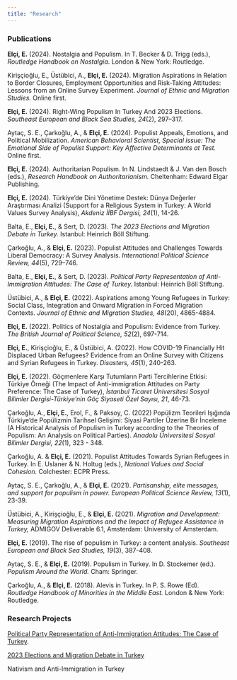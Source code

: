 ```yaml
---
title: "Research"
---
```


### Publications

**Elçi, E.** (2024). Nostalgia and Populism. In T. Becker & D. Trigg (eds.), *Routledge Handbook on Nostalgia*. London & New York: Routledge.

Kirişçioğlu, E., Üstübici, A., **Elçi, E.** (2024). Migration Aspirations in Relation to Border Closures, Employment Opportunities and Risk-Taking Attitudes: Lessons from an Online Survey Experiment. *Journal of Ethnic and Migration Studies.* Online first.

**Elçi, E.** (2024). Right-Wing Populism In Turkey And 2023 Elections. *Southeast European and Black Sea Studies, 24*(2), 297–317.

Aytaç, S. E., Çarkoğlu, A., & **Elçi, E.** (2024). Populist Appeals, Emotions, and Political Mobilization. *American Behavioral Scientist, Special issue: The Emotional Side of Populist Support: Key Affective Determinants at Test.* Online first.

**Elçi, E.** (2024). Authoritarian Populism. In N. Lindstaedt & J. Van den Bosch (eds.), *Research Handbook on Authoritarianism.* Cheltenham: Edward Elgar Publishing.

**Elçi, E.** (2024). Türkiye’de Dini Yönetime Destek: Dünya Değerler Araştırması Analizi (Support for a Religious System in Turkey: A World Values Survey Analysis), *Akdeniz İİBF Dergisi, 24*(1), 14-26.

Balta, E., **Elçi, E.**, & Sert, D. (2023). *The 2023 Elections and Migration Debate in Turkey.* Istanbul: Heinrich Böll Stiftung.

Çarkoğlu, A., & **Elçi, E.** (2023). Populist Attitudes and Challenges Towards Liberal Democracy: A Survey Analysis. *International Political Science Review, 44*(5), 729–746.

Balta, E., **Elçi, E.**, & Sert, D. (2023). *Political Party Representation of Anti-Immigration Attitudes: The Case of Turkey.* Istanbul: Heinrich Böll Stiftung.

Üstübici, A., & **Elçi, E.** (2022). Aspirations among Young Refugees in Turkey: Social Class, Integration and Onward Migration in Forced Migration Contexts. *Journal of Ethnic and Migration Studies, 48*(20), 4865-4884.

**Elçi, E.** (2022). Politics of Nostalgia and Populism: Evidence from Turkey. *The British Journal of Political Science, 52*(2), 697-714.

**Elçi, E.**, Kirişçioğlu, E., & Üstübici, A. (2022). How COVID-19 Financially Hit Displaced Urban Refugees? Evidence from an Online Survey with Citizens and Syrian Refugees in Turkey. *Disasters, 45*(1), 240-263.

**Elçi, E.** (2022). Göçmenlere Karşı Tutumların Parti Tercihlerine Etkisi: Türkiye Örneği (The Impact of Anti-immigration Attitudes on Party Preference: The Case of Turkey), *İstanbul Ticaret Üniversitesi Sosyal Bilimler Dergisi-Türkiye’nin Göç Siyaseti Özel Sayısı, 21*, 46-73.

Çarkoğlu, A., **Elçi, E.**, Erol, F., & Paksoy, C. (2022) Popülizm Teorileri Işığında Türkiye’de Popülizmin Tarihsel Gelişimi: Siyasi Partiler Üzerine Bir İnceleme (A Historical Analysis of Populism in Turkey according to the Theories of Populism: An Analysis on Political Parties). *Anadolu Üniversitesi Sosyal Bilimler Dergisi, 22*(1), 323 - 348.

Çarkoğlu, A. & **Elçi, E.** (2021). Populist Attitudes Towards Syrian Refugees in Turkey. In E. Uslaner & N. Holtug (eds.), *National Values and Social Cohesion.* Colchester: ECPR Press.

Aytaç, S. E., Çarkoğlu, A., & **Elçi, E.** (2021). *Partisanship, elite messages, and support for populism in power. European Political Science Review, 13*(1), 23-39.

Üstübici, A., Kirişçioğlu, E., & **Elçi, E.** (2021). *Migration and Development: Measuring Migration Aspirations and the Impact of Refugee Assistance in Turkey,* ADMIGOV Deliverable 6.1, Amsterdam: University of Amsterdam.

**Elçi, E.** (2019). The rise of populism in Turkey: a content analysis. *Southeast European and Black Sea Studies, 19*(3), 387-408.

Aytaç, S. E., & **Elçi, E.** (2019). Populism in Turkey. In D. Stockemer (ed.). *Populism Around the World.* Cham: Springer.

Çarkoğlu, A., & **Elçi, E.** (2018). Alevis in Turkey. In P. S. Rowe (Ed). *Routledge Handbook of Minorities in the Middle East.* London & New York: Routledge.

### Research Projects

[Political Party Representation of Anti-Immigration Attitudes: The Case of Turkey](https://tr.boell.org/en/2023/03/03/political-party-representation-anti-immigration-attitudes).

[2023 Elections and Migration Debate in Turkey](https://tr.boell.org/en/2023/11/07/2023-elections-and-migration-debate-turkey)

Nativism and Anti-Immigration in Turkey
